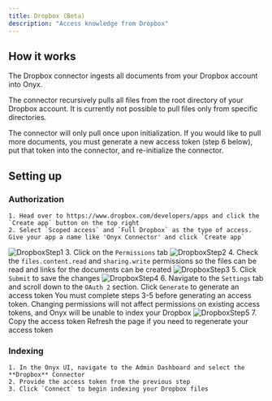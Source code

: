 ```yaml
---
title: Dropbox (Beta)
description: "Access knowledge from Dropbox"
---
```


## How it works

The Dropbox connector ingests all documents from your Dropbox account into Onyx.

The connector recursively pulls all files from the root directory of your Dropbox account. It is currently not possible to pull files only from specific directories.

The connector will only pull once upon initialization. If you would like to pull more documents, you must generate a new access token (step 6 below), put that token into the connector, and re-initialize the connector.

## Setting up

### Authorization

    1. Head over to https://www.dropbox.com/developers/apps and click the `Create app` button on the top right
    2. Select `Scoped access` and `Full Dropbox` as the type of access. Give your app a name like 'Onyx Connector' and click `Create app`

![DropboxStep1](/assets/images/connectors/dropbox/dropbox-connector-1.png) 3. Click on the `Permissions` tab
![DropboxStep2](/assets/images/connectors/dropbox/dropbox-connector-2.png) 4. Check the `files.content.read` and `sharing.write` permissions so the files can be read and links for the documents can be created
![DropboxStep3](/assets/images/connectors/dropbox/dropbox-connector-3.png) 5. Click `Submit` to save the changes
![DropboxStep4](/assets/images/connectors/dropbox/dropbox-connector-4.png) 6. Navigate to the `Settings` tab and scroll down to the `OAuth 2` section. Click `Generate` to generate an access token
<Warning>You must complete steps 3-5 before generating an access token. Changing permissions will not affect permissions on existing access tokens, and Onyx will be unable to index your Dropbox</Warning>
![DropboxStep5](/assets/images/connectors/dropbox/dropbox-connector-5.png) 7. Copy the access token
<Info>Refresh the page if you need to regenerate your access token</Info>

### Indexing

    1. In the Onyx UI, navigate to the Admin Dashboard and select the **Dropbox** Connector
    2. Provide the access token from the previous step
    3. Click `Connect` to begin indexing your Dropbox files
